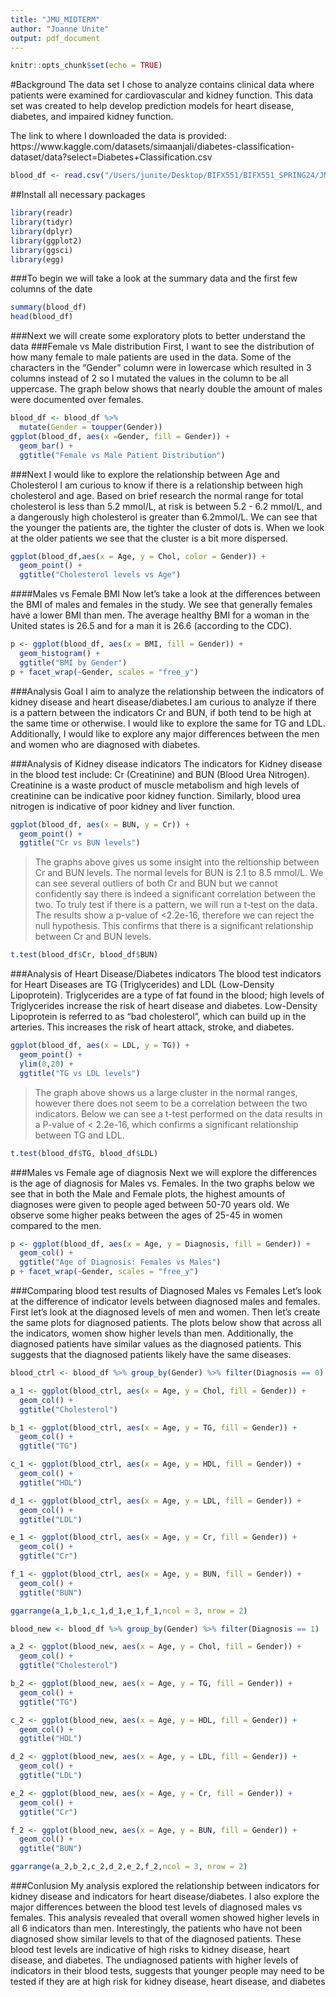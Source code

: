 ```yaml
---
title: "JMU_MIDTERM"
author: "Joanne Unite"
output: pdf_document
---
```


```r
knitr::opts_chunk$set(echo = TRUE)
```

#Background
The data set I chose to analyze contains clinical data where patients were examined for cardiovascular and kidney function. This data set was created to help develop prediction models for heart disease, diabetes, and impaired kidney function.

The link to where I downloaded the data is provided: https://www.kaggle.com/datasets/simaanjali/diabetes-classification-dataset/data?select=Diabetes+Classification.csv

```r
blood_df <- read.csv("/Users/junite/Desktop/BIFX551/BIFX551_SPRING24/JMU_Week 4/blood_test.csv")
```

##Install all necessary packages

```r
library(readr)
library(tidyr)
library(dplyr)
library(ggplot2)
library(ggsci)
library(egg)
```

###To begin we will take a look at the summary data and the first few columns of the date 
```r
summary(blood_df)
head(blood_df)
```

###Next we will create some exploratory plots to better understand the data
###Female vs Male distribution
First, I want to see the distribution of how many female to male patients are used in the data. Some of the characters in the "Gender" column were in lowercase which resulted in 3 columns instead of 2 so I mutated the values in the column to be all uppercase. The graph below shows that nearly double the amount of males were documented over females.

```r
blood_df <- blood_df %>%
  mutate(Gender = toupper(Gender))
ggplot(blood_df, aes(x =Gender, fill = Gender)) +
  geom_bar() +
  ggtitle("Female vs Male Patient Distribution")
```

###Next I would like to explore the relationship between Age and Cholesterol
I am curious to know if there is a relationship between high cholesterol and age. Based on brief research the normal range for total cholesterol is less than 5.2 mmol/L, at risk is between 5.2 - 6.2 mmol/L, and a dangerously high cholesterol is  greater than 6.2mmol/L. We can see that the younger the patients are, the tighter the cluster of dots is. When we look at the older patients we see that the cluster is a bit more dispersed. 
```r
ggplot(blood_df,aes(x = Age, y = Chol, color = Gender)) +
  geom_point() +
  ggtitle("Cholesterol levels vs Age")
```
####Males vs Female BMI
Now let's take a look at the differences between the BMI of males and females in the study. We see that generally females have a lower BMI than men. The average healthy BMI for a woman in the United states is 26.5 and for a man it is 26.6 (according to the CDC).

```r
p <- ggplot(blood_df, aes(x = BMI, fill = Gender)) + 
  geom_histogram() +
  ggtitle("BMI by Gender")
p + facet_wrap(~Gender, scales = "free_y") 
```


###Analysis Goal
I aim to analyze the relationship between the indicators of kidney disease and heart disease/diabetes.I am curious to analyze if there is a pattern between the indicators Cr and BUN, if both tend to be high at the same time or otherwise. I would like to explore the same for TG and LDL. Additionally, I would like to explore any major differences between the men and women who are diagnosed with diabetes.


###Analysis of Kidney disease indicators
The indicators for Kidney disease in the blood test include: Cr (Creatinine) and BUN (Blood Urea Nitrogen). Creatinine is a waste product of muscle metabolism and high levels of creatinine can be indicative poor kidney function. Similarly, blood urea nitrogen is indicative of poor kidney and liver function. 


```r
ggplot(blood_df, aes(x = BUN, y = Cr)) +
  geom_point() +
  ggtitle("Cr vs BUN levels")

```
>The graphs above gives us some insight into the reltionship between Cr and BUN levels. The normal levels for BUN is 2.1 to 8.5 mmol/L. We can see several outliers of both Cr and BUN but we cannot confidently say there is indeed a significant correlation between the two. To truly test if there is a pattern, we will run a t-test on the data. The results show a p-value of <2.2e-16, therefore we can reject the null hypothesis. This confirms that there is a significant relationship between Cr and BUN levels.

```r
t.test(blood_df$Cr, blood_df$BUN)
```

###Analysis of Heart Disease/Diabetes indicators
The blood test indicators for Heart Diseases are TG (Triglycerides) and LDL (Low-Density Lipoprotein). Triglycerides are a type of fat found in the blood; high levels of Triglycerides increase the risk of heart disease and diabetes. Low-Density Lipoprotein is referred to as "bad cholesterol", which can build up in the arteries. This increases the risk of heart attack, stroke, and diabetes. 

```r
ggplot(blood_df, aes(x = LDL, y = TG)) +
  geom_point() +
  ylim(0,20) +
  ggtitle("TG vs LDL levels")
```
>The graph above shows us a large cluster in the normal ranges, however there does not seem to be a correlation between the two indicators. Below we can see a t-test performed on the data results in a P-value of < 2.2e-16, which confirms a significant relationship between TG and LDL.

```r
t.test(blood_df$TG, blood_df$LDL)
```
###Males vs Female age of diagnosis
Next we will explore the differences is the age of diagnosis for Males vs. Females. In the two graphs below we see that in both the Male and Female plots, the highest amounts of diagnoses were given to people aged between 50-70 years old. We observe some higher peaks between the ages of 25-45 in women compared to the men.


```r
p <- ggplot(blood_df, aes(x = Age, y = Diagnosis, fill = Gender)) + 
  geom_col() +
  ggtitle("Age of Diagnosis: Females vs Males")
p + facet_wrap(~Gender, scales = "free_y")
```
###Comparing blood test results of Diagnosed Males vs Females
Let's look at the difference of indicator levels between diagnosed males and females. First let's look at the diagnosed levels of men and women. Then let's create the same plots for diagnosed patients. The plots below show that across all the indicators, women show higher levels than men. Additionally, the diagnosed patients have similar values as the diagnosed patients. This suggests that the diagnosed patients likely have the same diseases. 

```r
blood_ctrl <- blood_df %>% group_by(Gender) %>% filter(Diagnosis == 0)

a_1 <- ggplot(blood_ctrl, aes(x = Age, y = Chol, fill = Gender)) + 
  geom_col() + 
  ggtitle("Cholesterol")

b_1 <- ggplot(blood_ctrl, aes(x = Age, y = TG, fill = Gender)) + 
  geom_col() +
  ggtitle("TG")

c_1 <- ggplot(blood_ctrl, aes(x = Age, y = HDL, fill = Gender)) + 
  geom_col() +
  ggtitle("HDL")

d_1 <- ggplot(blood_ctrl, aes(x = Age, y = LDL, fill = Gender)) + 
  geom_col() +
  ggtitle("LDL")

e_1 <- ggplot(blood_ctrl, aes(x = Age, y = Cr, fill = Gender)) + 
  geom_col() +
  ggtitle("Cr")

f_1 <- ggplot(blood_ctrl, aes(x = Age, y = BUN, fill = Gender)) + 
  geom_col() +
  ggtitle("BUN")

ggarrange(a_1,b_1,c_1,d_1,e_1,f_1,ncol = 3, nrow = 2)

```


```r
blood_new <- blood_df %>% group_by(Gender) %>% filter(Diagnosis == 1) 

a_2 <- ggplot(blood_new, aes(x = Age, y = Chol, fill = Gender)) + 
  geom_col() + 
  ggtitle("Cholesterol")

b_2 <- ggplot(blood_new, aes(x = Age, y = TG, fill = Gender)) + 
  geom_col() +
  ggtitle("TG")

c_2 <- ggplot(blood_new, aes(x = Age, y = HDL, fill = Gender)) + 
  geom_col() +
  ggtitle("HDL")

d_2 <- ggplot(blood_new, aes(x = Age, y = LDL, fill = Gender)) + 
  geom_col() +
  ggtitle("LDL")

e_2 <- ggplot(blood_new, aes(x = Age, y = Cr, fill = Gender)) + 
  geom_col() +
  ggtitle("Cr")

f_2 <- ggplot(blood_new, aes(x = Age, y = BUN, fill = Gender)) + 
  geom_col() +
  ggtitle("BUN")

ggarrange(a_2,b_2,c_2,d_2,e_2,f_2,ncol = 3, nrow = 2)

```

###Conlusion
My analysis explored the relationship between indicators for kidney disease and indicators for heart disease/diabetes. I also explore the major differences between the blood test levels of diagnosed males vs females. This analysis revealed that overall women showed higher levels in all 6 indicators than men. Interestingly, the patients who have not been diagnosed show similar levels to that of the diagnosed patients. These blood test levels are indicative of high risks to kidney disease, heart disease, and diabetes. The undiagnosed patients with higher levels of indicators in their blood tests, suggests that younger people may need to be tested if they are at high risk for kidney disease, heart disease, and diabetes

